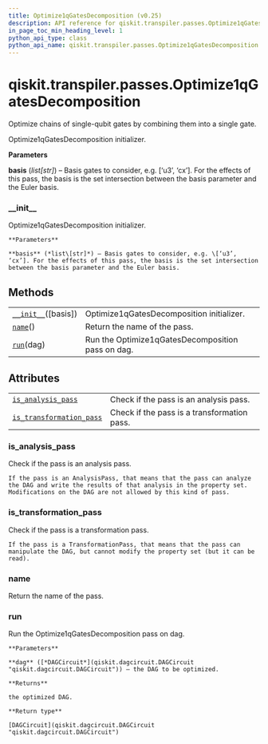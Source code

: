 ```yaml
---
title: Optimize1qGatesDecomposition (v0.25)
description: API reference for qiskit.transpiler.passes.Optimize1qGatesDecomposition in qiskit v0.25
in_page_toc_min_heading_level: 1
python_api_type: class
python_api_name: qiskit.transpiler.passes.Optimize1qGatesDecomposition
---
```


<span id="qiskit-transpiler-passes-optimize1qgatesdecomposition" />

# qiskit.transpiler.passes.Optimize1qGatesDecomposition

<Class id="qiskit.transpiler.passes.Optimize1qGatesDecomposition" isDedicatedPage={true} github="https://github.com/qiskit/qiskit/tree/stable/0.17/qiskit/transpiler/passes/optimization/optimize_1q_decomposition.py" signature="Optimize1qGatesDecomposition(*args, **kwargs)" modifiers="class">
  Optimize chains of single-qubit gates by combining them into a single gate.

  Optimize1qGatesDecomposition initializer.

  **Parameters**

  **basis** (*list\[str]*) – Basis gates to consider, e.g. \[‘u3’, ‘cx’]. For the effects of this pass, the basis is the set intersection between the basis parameter and the Euler basis.

  ### \_\_init\_\_

  <Function id="qiskit.transpiler.passes.Optimize1qGatesDecomposition.__init__" signature="__init__(basis=None)">
    Optimize1qGatesDecomposition initializer.

    **Parameters**

    **basis** (*list\[str]*) – Basis gates to consider, e.g. \[‘u3’, ‘cx’]. For the effects of this pass, the basis is the set intersection between the basis parameter and the Euler basis.
  </Function>

  ## Methods

  |                                                                                                                                                          |                                                   |
  | -------------------------------------------------------------------------------------------------------------------------------------------------------- | ------------------------------------------------- |
  | [`__init__`](#qiskit.transpiler.passes.Optimize1qGatesDecomposition.__init__ "qiskit.transpiler.passes.Optimize1qGatesDecomposition.__init__")(\[basis]) | Optimize1qGatesDecomposition initializer.         |
  | [`name`](#qiskit.transpiler.passes.Optimize1qGatesDecomposition.name "qiskit.transpiler.passes.Optimize1qGatesDecomposition.name")()                     | Return the name of the pass.                      |
  | [`run`](#qiskit.transpiler.passes.Optimize1qGatesDecomposition.run "qiskit.transpiler.passes.Optimize1qGatesDecomposition.run")(dag)                     | Run the Optimize1qGatesDecomposition pass on dag. |

  ## Attributes

  |                                                                                                                                                                                          |                                             |
  | ---------------------------------------------------------------------------------------------------------------------------------------------------------------------------------------- | ------------------------------------------- |
  | [`is_analysis_pass`](#qiskit.transpiler.passes.Optimize1qGatesDecomposition.is_analysis_pass "qiskit.transpiler.passes.Optimize1qGatesDecomposition.is_analysis_pass")                   | Check if the pass is an analysis pass.      |
  | [`is_transformation_pass`](#qiskit.transpiler.passes.Optimize1qGatesDecomposition.is_transformation_pass "qiskit.transpiler.passes.Optimize1qGatesDecomposition.is_transformation_pass") | Check if the pass is a transformation pass. |

  ### is\_analysis\_pass

  <Attribute id="qiskit.transpiler.passes.Optimize1qGatesDecomposition.is_analysis_pass">
    Check if the pass is an analysis pass.

    If the pass is an AnalysisPass, that means that the pass can analyze the DAG and write the results of that analysis in the property set. Modifications on the DAG are not allowed by this kind of pass.
  </Attribute>

  ### is\_transformation\_pass

  <Attribute id="qiskit.transpiler.passes.Optimize1qGatesDecomposition.is_transformation_pass">
    Check if the pass is a transformation pass.

    If the pass is a TransformationPass, that means that the pass can manipulate the DAG, but cannot modify the property set (but it can be read).
  </Attribute>

  ### name

  <Function id="qiskit.transpiler.passes.Optimize1qGatesDecomposition.name" signature="name()">
    Return the name of the pass.
  </Function>

  ### run

  <Function id="qiskit.transpiler.passes.Optimize1qGatesDecomposition.run" signature="run(dag)">
    Run the Optimize1qGatesDecomposition pass on dag.

    **Parameters**

    **dag** ([*DAGCircuit*](qiskit.dagcircuit.DAGCircuit "qiskit.dagcircuit.DAGCircuit")) – the DAG to be optimized.

    **Returns**

    the optimized DAG.

    **Return type**

    [DAGCircuit](qiskit.dagcircuit.DAGCircuit "qiskit.dagcircuit.DAGCircuit")
  </Function>
</Class>

